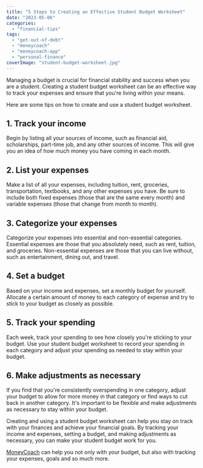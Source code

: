```yaml
---
title: "5 Steps to Creating an Effective Student Budget Worksheet"
date: "2023-05-06"
categories: 
  - "financial-tips"
tags: 
  - "get-out-of-debt"
  - "moneycoach"
  - "moneycoach-app"
  - "personal-finance"
coverImage: "student-budget-worksheet.jpg"
---
```

Managing a budget is crucial for financial stability and success when you are a student. Creating a student budget worksheet can be an effective way to track your expenses and ensure that you're living within your means.

Here are some tips on how to create and use a student budget worksheet.

## 1\. Track your income
Begin by listing all your sources of income, such as financial aid, scholarships, part-time job, and any other sources of income. This will give you an idea of how much money you have coming in each month.
## 2\. List your expenses
Make a list of all your expenses, including tuition, rent, groceries, transportation, textbooks, and any other expenses you have. Be sure to include both fixed expenses (those that are the same every month) and variable expenses (those that change from month to month).
## 3\. Categorize your expenses
Categorize your expenses into essential and non-essential categories. Essential expenses are those that you absolutely need, such as rent, tuition, and groceries. Non-essential expenses are those that you can live without, such as entertainment, dining out, and travel.
## 4\. Set a budget
Based on your income and expenses, set a monthly budget for yourself. Allocate a certain amount of money to each category of expense and try to stick to your budget as closely as possible.
## 5\. Track your spending
Each week, track your spending to see how closely you're sticking to your budget. Use your student budget worksheet to record your spending in each category and adjust your spending as needed to stay within your budget.
## 6\. Make adjustments as necessary
If you find that you're consistently overspending in one category, adjust your budget to allow for more money in that category or find ways to cut back in another category. It's important to be flexible and make adjustments as necessary to stay within your budget.

Creating and using a student budget worksheet can help you stay on track with your finances and achieve your financial goals. By tracking your income and expenses, setting a budget, and making adjustments as necessary, you can make your student budget work for you.

[MoneyCoach](/) can help you not only with your budget, but also with tracking your expenses, goals and so much more.